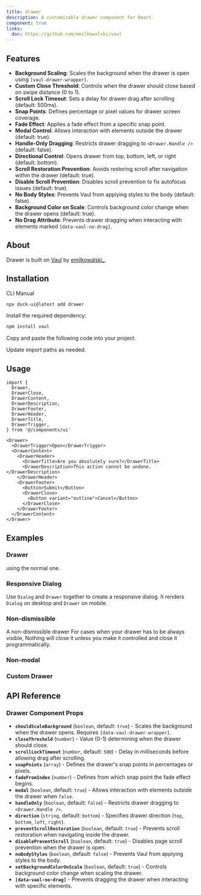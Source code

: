 ```yaml
---
title: drawer
description: A customizable drawer component for React.
component: true
links:
  doc: https://github.com/emilkowalski/vaul
---
```


<ComponentPreview name="drawer-1" />

## Features

- **Background Scaling**: Scales the background when the drawer is open using `[vaul-drawer-wrapper]`.
- **Custom Close Threshold**: Controls when the drawer should close based on swipe distance (0 to 1).
- **Scroll Lock Timeout**: Sets a delay for drawer drag after scrolling (default: 500ms).
- **Snap Points**: Defines percentage or pixel values for drawer screen coverage.
- **Fade Effect**: Applies a fade effect from a specific snap point.
- **Modal Control**: Allows interaction with elements outside the drawer (default: true).
- **Handle-Only Dragging**: Restricts drawer dragging to `<Drawer.Handle />` (default: false).
- **Directional Control**: Opens drawer from top, bottom, left, or right (default: bottom).
- **Scroll Restoration Prevention**: Avoids restoring scroll after navigation within the drawer (default: true).
- **Disable Scroll Prevention**: Disables scroll prevention to fix autofocus issues (default: true).
- **No Body Styles**: Prevents Vaul from applying styles to the body (default: false).
- **Background Color on Scale**: Controls background color change when the drawer opens (default: true).
- **No Drag Attribute**: Prevents drawer dragging when interacting with elements marked `[data-vaul-no-drag]`.

## About

Drawer is built on [Vaul](https://github.com/emilkowalski/vaul) by [emilkowalski\_](https://twitter.com/emilkowalski_).

## Installation

<Tabs defaultValue="cli">

<TabsList>
  <TabsTrigger value="cli">CLI</TabsTrigger>
  <TabsTrigger value="manual">Manual</TabsTrigger>
</TabsList>
<TabsContent value="cli">

```bash
npx duck-ui@latest add drawer
```

</TabsContent>
<TabsContent value="manual">

<Steps>

<Step>Install the required dependency:</Step>

```bash
npm install vaul
```

<Step>Copy and paste the following code into your project.</Step>

<ComponentSource name="drawer" />

<Step>Update import paths as needed.</Step>

</Steps>

</TabsContent>

</Tabs>

## Usage

```tsx showLineNumbers
import {
  Drawer,
  DrawerClose,
  DrawerContent,
  DrawerDescription,
  DrawerFooter,
  DrawerHeader,
  DrawerTitle,
  DrawerTrigger,
} from '@/components/ui'
```

```tsx showLineNumbers
<Drawer>
  <DrawerTrigger>Open</DrawerTrigger>
  <DrawerContent>
    <DrawerHeader>
      <DrawerTitle>Are you absolutely sure?</DrawerTitle>
      <DrawerDescription>This action cannot be undone.</DrawerDescription>
    </DrawerHeader>
    <DrawerFooter>
      <Button>Submit</Button>
      <DrawerClose>
        <Button variant="outline">Cancel</Button>
      </DrawerClose>
    </DrawerFooter>
  </DrawerContent>
</Drawer>
```

## Examples

### Drawer

using the normal one.

<ComponentPreview name="drawer-2" description="drawer" />

### Responsive Dialog

Use `Dialog` and `Drawer` together to create a responsive dialog. It renders `Dialog` on desktop and `Drawer` on mobile.

<ComponentPreview name="drawer-3" description="responsive dialog"  />

### Non-dismissible

A non-dismissible drawer For cases when your drawer has to be always visible, Nothing will close it unless you make it controlled and close it programmatically.

<ComponentPreview name="drawer-4" description="non-dismissible drawer" />

### Non-modal

<ComponentPreview name="drawer-5" description="non-modal drawer" />

### Custom Drawer 

<ComponentPreview name="drawer-6" description="custom drawer with dynamic animations" />

## API Reference

### Drawer Component Props

- **`shouldScaleBackground`** (`boolean`, default: `true`) - Scales the background when the drawer opens. Requires `[data-vaul-drawer-wrapper]`.
- **`closeThreshold`** (`number`) - Value (0-1) determining when the drawer should close.
- **`scrollLockTimeout`** (`number`, default: `500`) - Delay in milliseconds before allowing drag after scrolling.
- **`snapPoints`** (`array`) - Defines the drawer's snap points in percentages or pixels.
- **`fadeFromIndex`** (`number`) - Defines from which snap point the fade effect begins.
- **`modal`** (`boolean`, default: `true`) - Allows interaction with elements outside the drawer when `false`.
- **`handleOnly`** (`boolean`, default: `false`) - Restricts drawer dragging to `<Drawer.Handle />`.
- **`direction`** (`string`, default: `bottom`) - Specifies drawer direction (`top`, `bottom`, `left`, `right`).
- **`preventScrollRestoration`** (`boolean`, default: `true`) - Prevents scroll restoration when navigating inside the drawer.
- **`disablePreventScroll`** (`boolean`, default: `true`) - Disables page scroll prevention when the drawer is open.
- **`noBodyStyles`** (`boolean`, default: `false`) - Prevents Vaul from applying styles to the body.
- **`setBackgroundColorOnScale`** (`boolean`, default: `true`) - Controls background color change when scaling the drawer.
- **`[data-vaul-no-drag]`** - Prevents dragging the drawer when interacting with specific elements.

